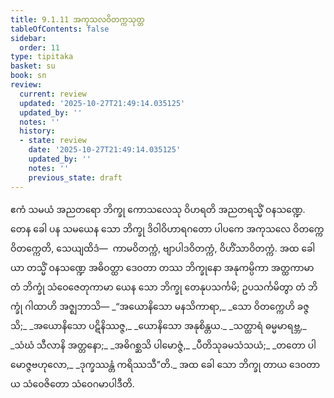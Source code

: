 ```yaml
---
title: 9.1.11 အကုသလဝိတက္ကသုတ္တ
tableOfContents: false
sidebar:
  order: 11
type: tipitaka
basket: su
book: sn
review:
  current: review
  updated: '2025-10-27T21:49:14.035125'
  updated_by: ''
  notes: ''
  history:
  - state: review
    date: '2025-10-27T21:49:14.035125'
    updated_by: ''
    notes: ''
    previous_state: draft
---
```



<ReviewStatus review={frontmatter.review} showDetails={true} />

<HypothesisAnnotation frontmatter={frontmatter} />

<DynamicBreadcrumb />

<Division number="231" book="sn" e="ch" v="18" p="313">

<Paragraph number="1424" book="sn">
ဧကံ သမယံ အညတရော ဘိက္ခု ကောသလေသု ဝိဟရတိ အညတရသ္မိံ ဝနသဏ္ဍေ. တေန ခေါ ပန သမယေန သော ဘိက္ခု ဒိဝါဝိဟာရဂတော ပါပကေ အကုသလေ ဝိတက္ကေ ဝိတက္ကေတိ, သေယျထိဒံ—  ကာမဝိတက္ကံ, ဗျာပါဒဝိတက္ကံ, ဝိဟိံသာဝိတက္ကံ. အထ ခေါ ယာ တသ္မိံ ဝနသဏ္ဍေ အဓိဝတ္ထာ ဒေဝတာ တဿ ဘိက္ခုနော အနုကမ္ပိကာ အတ္ထကာမာ တံ ဘိက္ခုံ သံဝေဇေတုကာမာ ယေန သော ဘိက္ခု တေနုပသင်္ကမိ; ဥပသင်္ကမိတွာ တံ ဘိက္ခုံ ဂါထာဟိ အဇ္ဈဘာသိ—
</Paragraph>

<Paragraph number="1425" type="verses" book="sn">
_“အယောနိသော မနသိကာရာ,_  
_သော ဝိတက္ကေဟိ ခဇ္ဇသိ;_  
_အယောနိသော ပဋိနိဿဇ္ဇ,_  
_ယောနိသော အနုစိန္တယ._  

</Paragraph>

<Paragraph number="1426" type="verses" book="sn">
_သတ္ထာရံ ဓမ္မမာရဗ္ဘ,_  
_သံဃံ သီလာနိ အတ္တနော;_  
_အဓိဂစ္ဆသိ ပါမောဇ္ဇံ,_  
_ပီတိသုခမသံသယံ;_  
_တတော ပါမောဇ္ဇဗဟုလော,_  
_ဒုက္ခဿန္တံ ကရိဿသီ”တိ._  

</Paragraph>

<Paragraph number="1427" book="sn">
အထ ခေါ သော ဘိက္ခု တာယ ဒေဝတာယ သံဝေဇိတော သံဝေဂမာပါဒီတိ.
</Paragraph>
</Division>